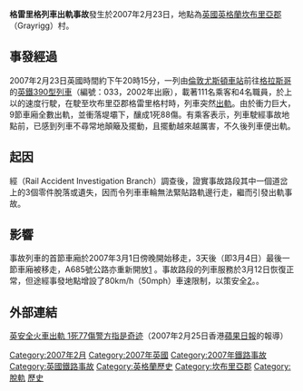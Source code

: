 {{多個問題|
{{Expand English|Grayrigg derailment|time=2014-2-23}}
{{refimprove|time=2014-2-23}}
}}
{{Infobox rail accident
| title      = 格雷里格列車出軌事故
| image      = VirginPendolinoDerailment.jpg
| caption    = <small>事故發生照片</small>
| date       = 2007年2月23日
| time       = 20:15 [[GMT|GMT]]
| location   = [[坎布里亞郡|坎布里亞郡]]{{Tsl|en|Grayrigg|格雷里格}}村
| coordinates= {{coord|54.357|-2.660|region:GB_type:event|display=inline,title}}
| country    = [[英格蘭|英格蘭]]
| line       = {{Tsl|en|West Coast Main Line|西岸線}}
| operator   = [[維珍鐵路|維珍鐵路]]
| type       = 
| cause      = 維護和檢查程序有問題
| trains     = 1班
| pax        = 105人 + 4名機組人員
| deaths     = 1人
| injuries   = 30人重傷， 58人輕傷
| footnotes  = 
}}
'''格雷里格列車出軌事故'''發生於2007年2月23日，地點為[[英國|英國]][[英格蘭|英格蘭]][[坎布里亞郡|坎布里亞郡]]{{Tsl|en|Grayrigg|格雷里格}}（Grayrigg）村。

==事發經過==
2007年2月23日英國時間約下午20時15分，一列由[[倫敦|倫敦]][[尤斯頓車站|尤斯頓車站]]前往[[格拉斯哥|格拉斯哥]]的[[英鐵390型電力動車組|英鐵390型列車]]（編號：033，2002年出廠），載著111名乘客和4名職員，於{{Tsl|en|West Coast Main Line|西岸線}}上以{{convert|150|km/h|mph}}的速度行駛，在駛至坎布里亞郡格雷里格村時，列車突然[[出軌|出軌]]。由於衝力巨大，9節車廂全數出軌，並衝落堤壩下，釀成1死88傷。有乘客表示，列車駛經事故地點前，已感到列車不尋常地顛簸及擺動，且擺動越來越厲害，不久後列車便出軌。

==起因==
經{{Tsl|en|Rail_Accident_Investigation_Branch|英國鐵路事故調查組}}（Rail Accident Investigation Branch）調查後，證實事故路段其中一個道岔上的3個零件脫落或遺失，因而令列車車輪無法緊貼路軌邊行走，繼而引發出軌事故。

==影響==
事故列車的首節車廂於2007年3月1日傍晚開始移走，3天後（即3月4日）最後一節車廂被移走，A685號公路亦重新開放[http://www.thisisthelakedistrict.co.uk/display.var.1235443.0.last_rails_cars_and_crane_shipped_out.php] {{Wayback|url=http://www.thisisthelakedistrict.co.uk/display.var.1235443.0.last_rails_cars_and_crane_shipped_out.php |date=20070927041759 }}。事故路段的列車服務於3月12日恢復正常，但途經事發地點增設了80km/h（50mph）車速限制，以策安全[https://archive.is/20070704015553/http://news.sky.com/skynews/article/0,,30000-1255245,00.html]。{{fact|雖然事故列車出事時只有5年車齡，但由於損毀非常嚴重，因此事故列車已於2007年11月30日退役[http://www.railwaymagazine.co.uk]|time=2014-2-23}}。

==外部連結==
[http://hk.apple.nextmedia.com/international/art/20070225/6847325 英安全火車出軌 1死77傷警方指是奇迹]（2007年2月25日香港[[蘋果日報_(香港)|蘋果日報]]的報導）
{{2007年鐵路事故}}
{{portal bar|英國|英格蘭|英國鐵路|鐵路|災害}}
[[Category:2007年2月|Category:2007年2月]]
[[Category:2007年英國|Category:2007年英國]]
[[Category:2007年鐵路事故|Category:2007年鐵路事故]]
[[Category:英國鐵路事故|Category:英國鐵路事故]]
[[Category:英格蘭歷史|Category:英格蘭歷史]]
[[Category:坎布里亞郡|Category:坎布里亞郡]]
[[Category:脫軌|Category:脫軌]]
[[Category:維珍集團|歷史]]